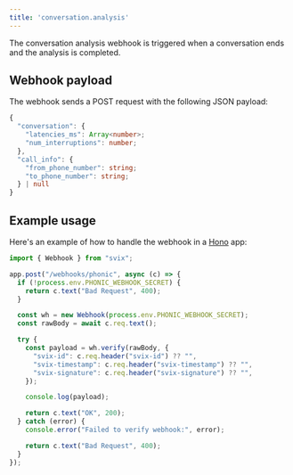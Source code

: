 ```yaml
---
title: 'conversation.analysis'
---
```


The conversation analysis webhook is triggered when a conversation ends and the analysis is completed.

## Webhook payload

The webhook sends a POST request with the following JSON payload:

```typescript
{
  "conversation": {
    "latencies_ms": Array<number>;
    "num_interruptions": number;
  },
  "call_info": {
    "from_phone_number": string;
    "to_phone_number": string;
  } | null
}
```

## Example usage

Here's an example of how to handle the webhook in a [Hono](https://hono.dev) app:

```typescript
import { Webhook } from "svix";

app.post("/webhooks/phonic", async (c) => {
  if (!process.env.PHONIC_WEBHOOK_SECRET) {
    return c.text("Bad Request", 400);
  }

  const wh = new Webhook(process.env.PHONIC_WEBHOOK_SECRET);
  const rawBody = await c.req.text();

  try {
    const payload = wh.verify(rawBody, {
      "svix-id": c.req.header("svix-id") ?? "",
      "svix-timestamp": c.req.header("svix-timestamp") ?? "",
      "svix-signature": c.req.header("svix-signature") ?? "",
    });

    console.log(payload);

    return c.text("OK", 200);
  } catch (error) {
    console.error("Failed to verify webhook:", error);

    return c.text("Bad Request", 400);
  }
});
```
